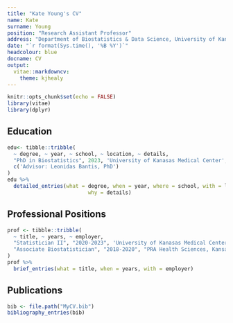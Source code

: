 ```yaml
---
title: "Kate Young's CV"
name: Kate
surname: Young
position: "Research Assistant Professor"
address: "Department of Biostatistics & Data Science, University of Kansas Medical Center"
date: "`r format(Sys.time(), '%B %Y')`"
headcolour: blue
docname: CV
output: 
  vitae::markdowncv:
    theme: kjhealy
---
```


```r
knitr::opts_chunk$set(echo = FALSE)
library(vitae)
library(dplyr)
```

## Education

```r
edu<- tibble::tribble(
  ~ degree, ~ year, ~ school, ~ location, ~ details,
  "PhD in Biostatistics", 2023, 'University of Kanasas Medical Center', 'Kansas City, KS',
  c('Advisor: Leonidas Bantis, PhD')
)
edu %>%
  detailed_entries(what = degree, when = year, where = school, with = location, 
                          why = details)
```

## Professional Positions

```r
prof <- tibble::tribble(
  ~ title, ~ years, ~ employer, 
  "Statistician II", "2020-2023", 'University of Kanasas Medical Center, Kansas City, KS',
  "Associate Biostatistician", "2018-2020", "PRA Health Sciences, Kansas City, KS"
)
prof %>%
  brief_entries(what = title, when = years, with = employer)
```

## Publications

```r
bib <- file.path("MyCV.bib")
bibliography_entries(bib) 
```
